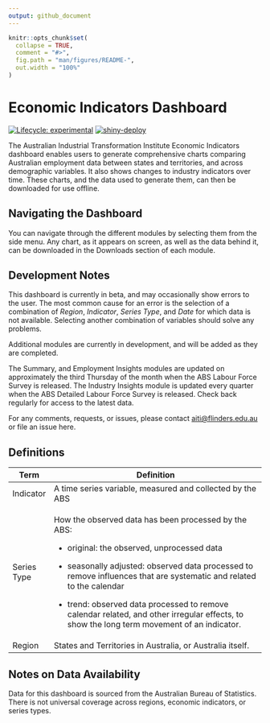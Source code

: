 ```yaml
---
output: github_document
---
```


<!-- README.md is generated from README.Rmd. Please edit that file -->

```r
knitr::opts_chunk$set(
  collapse = TRUE,
  comment = "#>",
  fig.path = "man/figures/README-",
  out.width = "100%"
)
```

# Economic Indicators Dashboard

<!-- badges: start -->

[![Lifecycle: experimental](https://img.shields.io/badge/lifecycle-experimental-orange.svg)](https://lifecycle.r-lib.org/articles/stages.html#experimental)
[![shiny-deploy](https://github.com/aiti-flinders/aitidash/actions/workflows/shiny-deploy.yaml/badge.svg)](https://github.com/aiti-flinders/aitidash/actions/workflows/shiny-deploy.yaml)

<!-- badges: end -->

The Australian Industrial Transformation Institute Economic Indicators dashboard enables users to generate comprehensive charts comparing Australian employment data between states and territories, and across demographic variables. It also shows changes to industry indicators over time. These charts, and the data used to generate them, can then be downloaded for use offline.

## Navigating the Dashboard

You can navigate through the different modules by selecting them from the side menu. Any chart, as it appears on screen, as well as the data behind it, can be downloaded in the Downloads section of each module.

## Development Notes

This dashboard is currently in beta, and may occasionally show errors to the user. The most common cause for an error is the selection of a combination of *Region*, *Indicator*, *Series Type*, and *Date* for which data is not available. Selecting another combination of variables should solve any problems.

Additional modules are currently in development, and will be added as they are completed.

The Summary, and Employment Insights modules are updated on approximately the third Thursday of the month when the ABS Labour Force Survey is released. The Industry Insights module is updated every quarter when the ABS Detailed Labour Force Survey is released. Check back regularly for access to the latest data.

For any comments, requests, or issues, please contact [aiti\@flinders.edu.au](mailto:aiti@flinders.edu.au) or file an issue here.

## Definitions

+-------------+---------------------------------------------------------------------------------------------------------------------------------------------+
| Term        | Definition                                                                                                                                  |
+=============+=============================================================================================================================================+
| Indicator   | A time series variable, measured and collected by the ABS                                                                                   |
+-------------+---------------------------------------------------------------------------------------------------------------------------------------------+
| Series Type | How the observed data has been processed by the ABS:                                                                                        |
|             |                                                                                                                                             |
|             | -   original: the observed, unprocessed data                                                                                                |
|             |                                                                                                                                             |
|             | -   seasonally adjusted: observed data processed to remove influences that are systematic and related to the calendar                       |
|             |                                                                                                                                             |
|             | -   trend: observed data processed to remove calendar related, and other irregular effects, to show the long term movement of an indicator. |
+-------------+---------------------------------------------------------------------------------------------------------------------------------------------+
| Region      | States and Territories in Australia, or Australia itself.                                                                                   |
+-------------+---------------------------------------------------------------------------------------------------------------------------------------------+

## Notes on Data Availability

Data for this dashboard is sourced from the Australian Bureau of Statistics. There is not universal coverage across regions, economic indicators, or series types.
